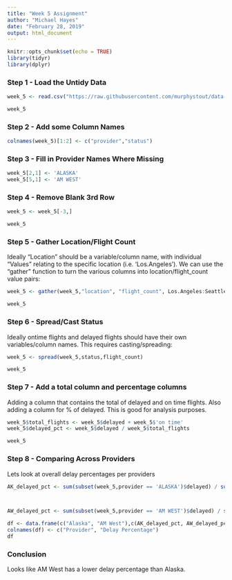---
title: "Week 5 Assignment"
author: "Michael Hayes"
date: "February 28, 2019"
output: html_document
---

```{r setup, include=FALSE}
knitr::opts_chunk$set(echo = TRUE)
library(tidyr)
library(dplyr)
```

### Step 1 - Load the Untidy Data

```{r}
week_5 <- read.csv("https://raw.githubusercontent.com/murphystout/data-607/master/week_5.csv")

week_5
```

### Step 2 - Add some Column Names

```{r}
colnames(week_5)[1:2] <- c("provider","status")
```


### Step 3 - Fill in Provider Names Where Missing

```{r}
week_5[2,1] <- 'ALASKA'
week_5[5,1] <- 'AM WEST'

```

### Step 4 - Remove Blank 3rd Row

```{r}
week_5 <- week_5[-3,]

week_5
```


### Step 5 - Gather Location/Flight Count

Ideally "Location" should be a variable/column name, with individual "Values" relating to the specific location (i.e. 'Los.Angeles').  We can use the "gather" function to turn the various columns into location/flight_count value pairs:

```{r}
week_5 <- gather(week_5,"location", "flight_count", Los.Angeles:Seattle)

week_5
```


### Step 6 - Spread/Cast Status

Ideally ontime flights and delayed flights should have their own variables/column names.  This requires casting/spreading:


```{r}
week_5 <- spread(week_5,status,flight_count)

week_5
```


### Step 7 - Add a total column and percentage columns

Adding a column that contains the total of delayed and on time flights.  Also adding a column for % of delayed. This is good for analysis purposes.

```{r}

week_5$total_flights <- week_5$delayed + week_5$'on time'
week_5$delayed_pct <- week_5$delayed / week_5$total_flights

week_5
```

### Step 8 - Comparing Across Providers

Lets look at overall delay percentages per providers

```{r}
AK_delayed_pct <- sum(subset(week_5,provider == 'ALASKA')$delayed) / sum(subset(week_5,provider == 'ALASKA')$total_flights) 



AW_delayed_pct <- sum(subset(week_5,provider == 'AM WEST')$delayed) / sum(subset(week_5,provider == 'AM WEST')$total_flights) 

df <- data.frame(c("Alaska", "AM West"),c(AK_delayed_pct, AW_delayed_pct))
colnames(df) <- c("Provider", "Delay Percentage")
df


```

### Conclusion

Looks like AM West has a lower delay percentage than Alaska.
